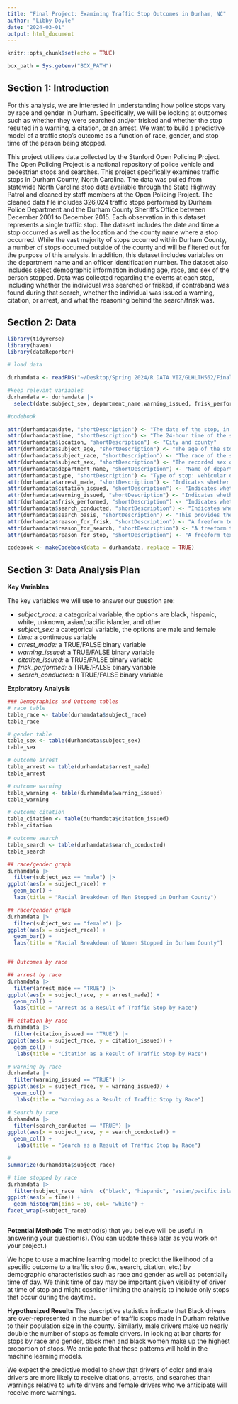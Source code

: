 ```yaml
---
title: "Final Project: Examining Traffic Stop Outcomes in Durham, NC"
author: "Libby Doyle"
date: "2024-03-01"
output: html_document
---
```


```r
knitr::opts_chunk$set(echo = TRUE)

box_path = Sys.getenv("BOX_PATH")
```



## Section 1: Introduction

For this analysis, we are interested in understanding how police stops vary by race and gender in Durham. Specifically, we will be looking at outcomes such as whether they were searched and/or frisked and whether the stop resulted in a warning, a citation, or an arrest. We want to build a predictive model of a traffic stop’s outcome as a function of race, gender, and stop time of the person being stopped.

This project utilizes data collected by the Stanford Open Policing Project. The Open Policing Project is a national repository of police vehicle and pedestrian stops and searches. This project specifically examines traffic stops in Durham County, North Carolina. The data was pulled from statewide North Carolina stop data available through the State Highway Patrol and cleaned by staff members at the Open Policing Project. The cleaned data file includes 326,024 traffic stops performed by Durham Police Department and the Durham County Sheriff’s Office between December 2001 to December 2015. Each observation in this dataset represents a single traffic stop. The dataset includes the date and time a stop occurred as well as the location and the county name where a stop occurred. While the vast majority of stops occurred within Durham County, a number of stops occurred outside of the county and will be filtered out for the purpose of this analysis. In addition, this dataset includes variables on the department name and an officer identification number. The dataset also includes select demographic information including age, race, and sex of the person stopped. Data was collected regarding the events at each stop, including whether the individual was searched or frisked, if contraband was found during that search, whether the individual was issued a warning, citation, or arrest, and what the reasoning behind the search/frisk was.

## Section 2: Data

```r
library(tidyverse)
library(haven)
library(dataReporter) 
```


```r

# load data

durhamdata <- readRDS("~/Desktop/Spring 2024/R DATA VIZ/GLHLTH562/FinalProject/yg821jf8611_nc_durham_2020_04_01.rds")

#keep relevant variables
durhamdata <- durhamdata |> 
  select(date:subject_sex, department_name:warning_issued, frisk_performed:search_conducted, search_basis: reason_for_stop)

#codebook 

attr(durhamdata$date, "shortDescription") <- "The date of the stop, in YYYY-MM-DD format."
attr(durhamdata$time, "shortDescription") <- "The 24-hour time of the stop, in HH:MM format."
attr(durhamdata$location, "shortDescription") <- "City and county"
attr(durhamdata$subject_age, "shortDescription") <- "The age of the stopped subject. When date of birth is given, we calculate the age based on the stop date."
attr(durhamdata$subject_race, "shortDescription") <- "The race of the stopped subject. Values are standardized to white, black, hispanic, asian/pacific islander, and other/unknown"
attr(durhamdata$subject_sex, "shortDescription") <- "The recorded sex of the stopped subject."
attr(durhamdata$department_name, "shortDescription") <- "Name of department or subdivision to which officer has been assigned."
attr(durhamdata$type, "shortDescription") <- "Type of stop: vehicular or pedestrian"
attr(durhamdata$arrest_made, "shortDescription") <- "Indicates whether an arrest made."
attr(durhamdata$citation_issued, "shortDescription") <- "Indicates whether a citation was issued."
attr(durhamdata$warning_issued, "shortDescription") <- "Indicates whether a warning was issued."
attr(durhamdata$frisk_performed, "shortDescription") <- "Indicates whether a frisk was performed. This is technically different from a search, but departments will sometimes include frisks as a search type."
attr(durhamdata$search_conducted, "shortDescription") <- "Indicates whether any type of search was conducted, i.e. driver, passenger, vehicle. Frisks are excluded where the department has provided resolution on both."
attr(durhamdata$search_basis, "shortDescription") <- "This provides the reason for the search where provided and is categorized into k9, plain view, consent, probable cause, and other. If a serach occurred but the reason wasn't listed, we assume probable cause."
attr(durhamdata$reason_for_frisk, "shortDescription") <- "A freeform text field indicating the reason for frisk where provided."
attr(durhamdata$reason_for_search, "shortDescription") <- "A freeform text field indicating the reason for search where provided."
attr(durhamdata$reason_for_stop, "shortDescription") <- "A freeform text field indicating the reason for the stop where provided."

codebook <- makeCodebook(data = durhamdata, replace = TRUE) 

```

## Section 3: Data Analysis Plan

**Key Variables**

The key variables we will use to answer our question are:

-   *subject_race:* a categorical variable, the options are black, hispanic, white, unknown, asian/pacific islander, and other
-   *subject_sex:* a categorical variable, the options are male and female
-   *time:* a continuous variable
-   *arrest_made:* a TRUE/FALSE binary variable
-   *warning_issued:* a TRUE/FALSE binary variable
-   *citation_issued:* a TRUE/FALSE binary variable
-   *frisk_performed:* a TRUE/FALSE binary variable
-   *search_conducted:* a TRUE/FALSE binary variable

**Exploratory Analysis**

```r

### Demographics and Outcome tables 
# race table
table_race <- table(durhamdata$subject_race)
table_race

# gender table
table_sex <- table(durhamdata$subject_sex)
table_sex

# outcome arrest 
table_arrest <- table(durhamdata$arrest_made)
table_arrest

# outcome warning 
table_warning <- table(durhamdata$warning_issued)
table_warning

# outcome citation
table_citation <- table(durhamdata$citation_issued)
table_citation

# outcome search 
table_search <- table(durhamdata$search_conducted)
table_search

## race/gender graph 
durhamdata |> 
  filter(subject_sex == "male") |> 
ggplot(aes(x = subject_race)) +
  geom_bar() + 
  labs(title = "Racial Breakdown of Men Stopped in Durham County")

## race/gender graph 
durhamdata |> 
  filter(subject_sex == "female") |> 
ggplot(aes(x = subject_race)) +
  geom_bar() + 
  labs(title = "Racial Breakdown of Women Stopped in Durham County")


## Outcomes by race 

## arrest by race
durhamdata |> 
  filter(arrest_made == "TRUE") |> 
ggplot(aes(x = subject_race, y = arrest_made)) +
  geom_col() + 
  labs(title = "Arrest as a Result of Traffic Stop by Race")

## citation by race
durhamdata |> 
  filter(citation_issued == "TRUE") |> 
ggplot(aes(x = subject_race, y = citation_issued)) +
  geom_col() +
   labs(title = "Citation as a Result of Traffic Stop by Race")

# warning by race
durhamdata |> 
  filter(warning_issued == "TRUE") |> 
ggplot(aes(x = subject_race, y = warning_issued)) +
  geom_col() +
   labs(title = "Warning as a Result of Traffic Stop by Race")

# Search by race 
durhamdata |> 
  filter(search_conducted == "TRUE") |> 
ggplot(aes(x = subject_race, y = search_conducted)) +
  geom_col() +
   labs(title = "Search as a Result of Traffic Stop by Race")

# 
summarize(durhamdata$subject_race)

# time stopped by race
durhamdata |> 
  filter(subject_race  %in%  c("black", "hispanic", "asian/pacific islander")) |> 
ggplot(aes(x = time)) + 
  geom_histogram(bins = 50, col= "white") +
facet_wrap(~subject_race)



```


**Potential Methods**
The method(s) that you believe will be useful in answering your question(s). (You can update these later as you work on your project.)

We hope to use a machine learning model to predict the likelihood of a specific outcome to a traffic stop (i.e., search, citation, etc.) by demographic characteristics such as race and gender as well as potentially time of day. We think time of day may be important given visibility of driver at time of stop and might cosnider limiting the analysis to include only stops that occur during the daytime. 


**Hypothesized Results**
The descriptive statistics indicate that Black drivers are over-represented in the number of traffic stops made in Durham relative to their population size in the county. Similarly, male drivers make up nearly double the number of stops as female drivers. In looking at bar charts for stops by race and gender, black men and black women make up the highest proportion of stops. We anticipate that these patterns will hold in the machine learning models. 

We expect the predictive model to show that drivers of color and male drivers are more likely to receive citations, arrests, and searches than warnings relative to white drivers and female drivers who we anticipate will receive more warnings. 



